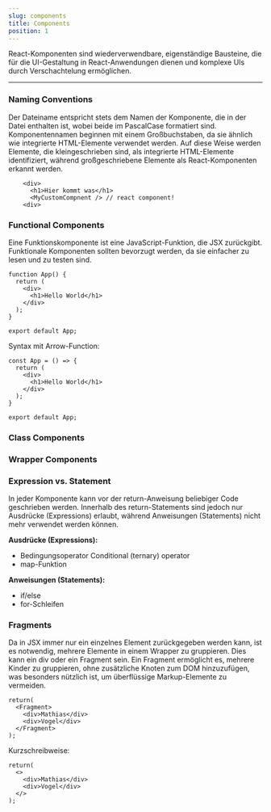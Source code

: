 ```yaml
---
slug: components
title: Components
position: 1
---
```

React-Komponenten sind wiederverwendbare, eigenständige Bausteine, die für die UI-Gestaltung in React-Anwendungen dienen und komplexe UIs durch Verschachtelung ermöglichen.
<hr />

### Naming Conventions
Der Dateiname entspricht stets dem Namen der Komponente, die in der Datei enthalten ist, wobei beide im PascalCase formatiert sind.
Komponentennamen beginnen mit einem Großbuchstaben, da sie ähnlich wie integrierte HTML-Elemente verwendet werden.
Auf diese Weise werden Elemente, die kleingeschrieben sind, als integrierte HTML-Elemente identifiziert,
während großgeschriebene Elemente als React-Komponenten erkannt werden.
```tsx
    <div>
      <h1>Hier kommt was</h1>
      <MyCustomCompnent /> // react component!
    <div>
```

### Functional Components
Eine Funktionskomponente ist eine JavaScript-Funktion, die JSX zurückgibt. Funktionale Komponenten sollten bevorzugt werden, da sie einfacher zu lesen und zu testen sind.
```tsx
function App() {
  return (
    <div>
      <h1>Hello World</h1>
    </div>
  );
}

export default App;
```
Syntax mit Arrow-Function:
```tsx
const App = () => {
  return (
    <div>
      <h1>Hello World</h1>
    </div>
  );
}

export default App;
```

### Class Components

### Wrapper Components

### Expression vs. Statement
In jeder Komponente kann vor der return-Anweisung beliebiger Code geschrieben werden.
Innerhalb des return-Statements sind jedoch nur Ausdrücke (Expressions) erlaubt, während Anweisungen (Statements) nicht mehr verwendet werden können.

**Ausdrücke (Expressions):**
- Bedingungsoperator Conditional (ternary) operator
- map-Funktion

**Anweisungen (Statements):**
- if/else
- for-Schleifen

### Fragments

Da in JSX immer nur ein einzelnes Element zurückgegeben werden kann, ist es notwendig, mehrere Elemente in einem Wrapper zu gruppieren.
Dies kann ein div oder ein Fragment sein. Ein Fragment ermöglicht es, mehrere Kinder zu gruppieren, ohne zusätzliche Knoten zum DOM hinzuzufügen,
was besonders nützlich ist, um überflüssige Markup-Elemente zu vermeiden.
```tsx
return(
  <Fragment>
    <div>Mathias</div>
    <div>Vogel</div>
  </Fragment>
);
```
Kurzschreibweise:
```tsx
return(
  <>
    <div>Mathias</div>
    <div>Vogel</div>
  </>
);
```
